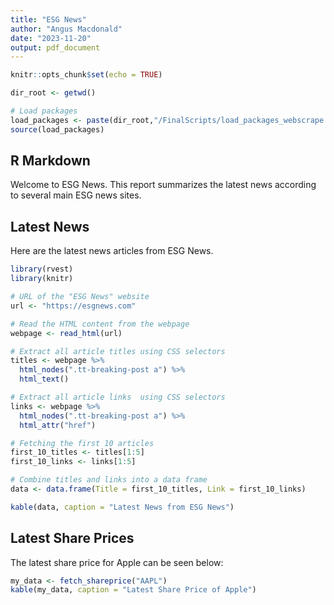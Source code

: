 ```yaml
---
title: "ESG News"
author: "Angus Macdonald"
date: "2023-11-20"
output: pdf_document
---
```


```r
knitr::opts_chunk$set(echo = TRUE)
```
```r
dir_root <- getwd()

# Load packages
load_packages <- paste(dir_root,"/FinalScripts/load_packages_webscrape.R", sep = "")
source(load_packages)
```

## R Markdown

Welcome to ESG News. This report summarizes the latest news according to several main ESG news sites. 


## Latest News

Here are the latest news articles from ESG News.

```r
library(rvest)
library(knitr)

# URL of the "ESG News" website
url <- "https://esgnews.com"

# Read the HTML content from the webpage
webpage <- read_html(url)

# Extract all article titles using CSS selectors
titles <- webpage %>%
  html_nodes(".tt-breaking-post a") %>%
  html_text()

# Extract all article links  using CSS selectors
links <- webpage %>%
  html_nodes(".tt-breaking-post a") %>%
  html_attr("href")

# Fetching the first 10 articles
first_10_titles <- titles[1:5]
first_10_links <- links[1:5]

# Combine titles and links into a data frame
data <- data.frame(Title = first_10_titles, Link = first_10_links)

kable(data, caption = "Latest News from ESG News")
```

## Latest Share Prices

The latest share price for Apple can be seen below:

```r
my_data <- fetch_shareprice("AAPL")
kable(my_data, caption = "Latest Share Price of Apple")
```